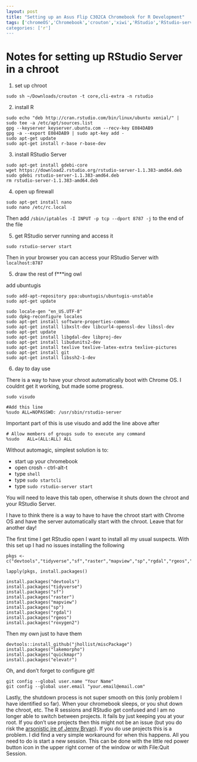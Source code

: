 ```yaml
---
layout: post
title: "Setting up an Asus Flip C302CA Chromebook for R Development"
tags: ['chromeOS','Chromebook','crouton','xiwi','RStudio','RStudio-server]
categories: ['r']
---
```


# Notes for setting up RStudio Server in a chroot

1. set up chroot

```
sudo sh ~/Downloads/crouton -t core,cli-extra -n rstudio
```
2. install R

```
sudo echo "deb http://cran.rstudio.com/bin/linux/ubuntu xenial/" | sudo tee -a /etc/apt/sources.list
gpg --keyserver keyserver.ubuntu.com --recv-key E084DAB9
gpg -a --export E084DAB9 | sudo apt-key add -
sudo apt-get update
sudo apt-get install r-base r-base-dev
```
3. install RStudio Server

```
sudo apt-get install gdebi-core
wget https://download2.rstudio.org/rstudio-server-1.1.383-amd64.deb
sudo gdebi rstudio-server-1.1.383-amd64.deb
rm rstudio-server-1.1.383-amd64.deb
```

4. open up firewall

```
sudo apt-get install nano
sudo nano /etc/rc.local
```
Then add `/sbin/iptables -I INPUT -p tcp --dport 8787 -j` to the end of the file

5. get RStudio server running and access it

```
sudo rstudio-server start
```
Then in your browser you can access your RStudio Server with `localhost:8787`

5. draw the rest of f***ing owl

add ubuntugis
```
sudo add-apt-repository ppa:ubuntugis/ubuntugis-unstable
sudo apt-get update
```

```
sudo locale-gen "en_US.UTF-8"
sudo dpkg-reconfigure locales
sudo apt-get install software-properties-common
sudo apt-get install libxslt-dev libcurl4-openssl-dev libssl-dev
sudo apt-get update
sudo apt-get install libgdal-dev libproj-dev
sudo apt-get install libudunits2-dev
sudo apt-get install texlive texlive-latex-extra texlive-pictures
sudo apt-get install git
sudo apt-get install libssh2-1-dev
```
  
6. day to day use

There is a way to have your chroot automatically boot with Chrome OS.  I couldnt get it working, but made some progress.

```
sudo visudo

#Add this line
%sudo ALL=NOPASSWD: /usr/sbin/rstudio-server
```

Important part of this is use visudo and add the line above after

```
# Allow members of groups sudo to execute any command
%sudo   ALL=(ALL:ALL) ALL
```


Without automagic, simplest solution is to:

- start up your chromebook
- open crosh - ctrl-alt-t
- type `shell`
- type `sudo startcli`
- type `sudo rstudio-server start`

You will need to leave this tab open, otherwise it shuts down the chroot and your RStudio Server.

I have to think there is a way to have to have the chroot start with Chrome OS and have the server automatically start with the chroot.  Leave that for another day!

The first time I get RStudio open I want to install all my usual suspects.  With this set up I had no issues installing the following

```
pkgs <- c("devtools","tidyverse","sf","raster","mapview","sp","rgdal","rgeos","roxygen2")

lapply(pkgs, install.packages()

install.packages("devtools")
install.packages("tidyverse")
install.packages("sf")
install.packages("raster")
install.packages("mapview")
install.packages("sp")
install.packages("rgdal")
install.packages("rgeos")
install.packages("roxygen2")
```

Then my own just to have them

```
devtools::install_github("jhollist/miscPackage")
install.packages("lakemorpho")
install.packages("quickmapr")
install.packages("elevatr")
```

Oh, and don't forget to configure git!

```
git config --global user.name "Your Name"
git config --global user.email "your.email@email.com"
```

Lastly, the shutdown process is not super smooth on this (only problem I have identified so far).  When your chromebook sleeps, or you shut down the chroot, etc. The R sessions and RStudio get confused and I am no longer able to switch between projects.  It fails by just keeping you at your root.  If you don't use projects then this might not be an issue (but you do risk the [arsonistic ire of Jenny Bryan](https://www.tidyverse.org/articles/2017/12/workflow-vs-script/)).  If you do use projects this is a problem.  I did find a very simple workaround for when this happens.  All you need to do is start a new session.  This can be done with the little red power button icon in the upper right corner of the window or with File:Quit Session.